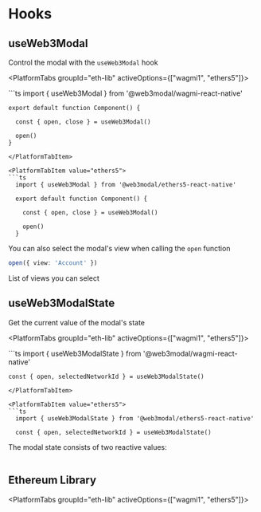 

# Hooks

## useWeb3Modal

Control the modal with the `useWeb3Modal` hook

<PlatformTabs groupId="eth-lib" activeOptions={["wagmi1", "ethers5"]}>

<PlatformTabItem value="wagmi1">
  ```ts
    import { useWeb3Modal } from '@web3modal/wagmi-react-native'

    export default function Component() {

      const { open, close } = useWeb3Modal()

      open()
    }
  ```
</PlatformTabItem>

<PlatformTabItem value="ethers5">
  ```ts
    import { useWeb3Modal } from '@web3modal/ethers5-react-native'

    export default function Component() {

      const { open, close } = useWeb3Modal()

      open()
    }
  ```
</PlatformTabItem>

</PlatformTabs>


You can also select the modal's view when calling the `open` function

```ts
open({ view: 'Account' })
```

List of views you can select

<Table
  headers={['Variable', 'Description']}
  data={[
    {
      variable: { code: 'Connect' },
      description: 'Principal view of the modal - default view when disconnected'
    },
    {
      variable: { code: 'Account' },
      description: 'User profile - default view when connected'
    },
    {
      variable: { code: 'Networks' },
      description:
        'List of available networks - you can select and target a specific network before connecting'
    },
    {
      variable: { code: 'WhatIsANetwork' },
      description: '"What is a network" onboarding view'
    },
    {
      variable: { code: 'WhatIsAWallet' },
      description: '"What is a wallet" onboarding view'
    }
  ]}
/>

## useWeb3ModalState

Get the current value of the modal's state

<PlatformTabs groupId="eth-lib" activeOptions={["wagmi1", "ethers5"]}>

<PlatformTabItem value="wagmi1">
  ```ts
    import { useWeb3ModalState } from '@web3modal/wagmi-react-native'

    const { open, selectedNetworkId } = useWeb3ModalState()
  ```
</PlatformTabItem>

<PlatformTabItem value="ethers5">
  ```ts
    import { useWeb3ModalState } from '@web3modal/ethers5-react-native'

    const { open, selectedNetworkId } = useWeb3ModalState()
  ```
</PlatformTabItem>

</PlatformTabs>

The modal state consists of two reactive values:

<Table
  headers={['State', 'Description', 'Type']}
  data={[
    {
      variable: { code: 'open' },
      description: 'Open state will be true when the modal is open and false when closed.',
      type: { code: 'boolean' }
    },
    {
      variable: { code: 'selectedNetworkId' },
      description: 'The current chain id selected by the user',
      type: { code: 'number' }
    }
  ]}
/>

## Ethereum Library

<PlatformTabs groupId="eth-lib" activeOptions={["wagmi1", "ethers5"]}>

<PlatformTabItem value="wagmi1">
  <WagmiHooks />
</PlatformTabItem>

<PlatformTabItem value="ethers5">
  <Ethers5Hooks />
</PlatformTabItem>

</PlatformTabs>
